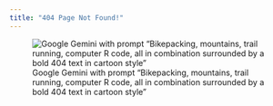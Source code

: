 ```yaml
---
title: "404 Page Not Found!"
---
```


![Google Gemini with prompt "Bikepacking, mountains, trail running, computer R code, all in combination surrounded by a bold 404 text in cartoon style"](404.jpg)
